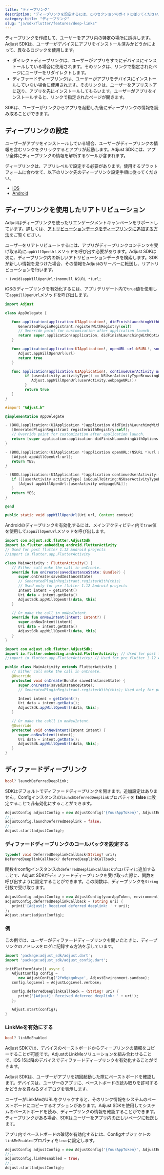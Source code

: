 ```yaml
---
title: "ディープリンク"
description: "ディープリンクを設定するには、このセクションのガイドに従ってください。"
category-title: "ディープリンク"
slug: "ja/sdk/flutter/features/deep-links"
---
```


ディープリンクを作成して、ユーザーをアプリ内の特定の場所に誘導します。Adjust SDKは、ユーザーがデバイスにアプリをインストール済みかどうかによって、異なるロジックを使用します。

-  ダイレクトディープリンクは、ユーザーがアプリをすでにデバイスにインストールしている場合に使用されます。そのリンクは、リンクで指定されたページにユーザーをリダイレクトします。
-  ディファードディープリンクは、ユーザーがアプリをデバイスにインストールしていない場合に使用されます。そのリンクは、ユーザーをアプリストアに送り、アプリを先にインストールしてもらいます。ユーザーがアプリをインストールすると、リンクで指定されたページが開きます。

SDKは、ユーザーがリンクからアプリを起動した後にディープリンクの情報を読み取ることができます。

## ディープリンクの設定

ユーザーがアプリをインストールしている場合、ユーザーがディープリンクの情報を含むリンクをクリックするとアプリが起動します。Adjust SDKには、アプリ全体にディープリンクの情報を解析するツールが含まれます。

ディープリンクは、アプリレベルで設定する必要があります。使用するプラットフォームに合わせて、以下のリンク先のディープリンク設定手順に従ってください。

-  [iOS](/ja/sdk/ios/features/deep-links)
-  [Android](/ja/sdk/android/features/deep-links)

## ディープリンクを使用したリアトリビューション

<Callout type="seealso">

Adjustはディープリンクを使ったリエンゲージメントキャンペーンをサポートしています。詳しくは、[アトリビューションデータをディープリンクに追加する方法](https://help.adjust.com/ja/article/manage-reattributions#track-reattributions-via-deeplink-clicks)をご覧ください。

</Callout>

ユーザーをリアトリビュートするには、アプリがディープリンクコンテンツを受け取る時に`appWillOpenUrl`メソッドを呼び出す必要があります。Adjust SDKは次に、ディープリンク内の新しいアトリビューションデータを検索します。SDKが新しい情報を見つけた場合、その情報をAdjustのサーバーに転送し、リアトリビューションを行います。

<Tabs>
 <Tab title="iOS" sync="ios" icon="PlatformIos">

```objc
+ (void)appWillOpenUrl:(nonnull NSURL *)url;
```

iOSのディープリンクを有効化するには、アプリデリゲート内で`true`値を使用して`appWillOpenUrl`メソッドを呼び出します。

<Tabs>
 <Tab title="Swift" sync="swift">

```swift
import Adjust

class AppDelegate {

   func application(application:UIApplication!, didFinishLaunchingWithOptions launchOptions:NSDictionary!) -> Bool {
      GeneratedPluginRegistrant.registerWithRegistry(self)
      // Override point for customization after application launch.
      return super.application(application, didFinishLaunchingWithOptions:launchOptions)
   }

   func application(application:UIApplication!, openURL url:NSURL!, sourceApplication:String!, annotation:AnyObject!) -> Bool {
      Adjust.appWillOpenUrl(url)
      return true
   }

   func application(application:UIApplication!, continueUserActivity userActivity:NSUserActivity!, restorationHandler:([AnyObject]!)->Void) -> Bool {
         if (userActivity.activityType() == NSUserActivityTypeBrowsingWeb) {
            Adjust.appWillOpenUrl(userActivity.webpageURL())
         }
         return true
   }
}
```

</Tab>
<Tab title="Objective-C" sync="objc">

```objective-c
#import "Adjust.h"

@implementation AppDelegate

- (BOOL)application:(UIApplication *)application didFinishLaunchingWithOptions:(NSDictionary *)launchOptions {
   [GeneratedPluginRegistrant registerWithRegistry:self];
   // Override point for customization after application launch.
   return [super application:application didFinishLaunchingWithOptions:launchOptions];
}

- (BOOL)application:(UIApplication *)application openURL:(NSURL *)url sourceApplication:(NSString *)sourceApplication annotation:(id)annotation {
   [Adjust appWillOpenUrl:url];
   return YES;
}

- (BOOL)application:(UIApplication *)application continueUserActivity:(NSUserActivity *)userActivity restorationHandler:(void (^)(NSArray<id<uiuseractivityrestoring id="sl-md0000000">> *restorableObjects))restorationHandler {
   if ([[userActivity activityType] isEqualToString:NSUserActivityTypeBrowsingWeb]) {
      [Adjust appWillOpenUrl:[userActivity webpageURL]];
   }
   return YES;
}

@end
```

</Tab>
</Tabs>
</Tab>
<Tab title="Android" sync="android" icon="PlatformAndroid">

```java
public static void appWillOpenUrl(Uri url, Context context)
```

Androidのディープリンクを有効化するには、メインアクティビティ内で`true`値を使用して`appWillOpenUrl`メソッドを呼び出します。

<Tabs>
 <Tab title="Kotlin" sync="kotlin">

```kotlin
import com.adjust.sdk.flutter.AdjustSdk
import io.flutter.embedding.android.FlutterActivity
// Used for post flutter 1.12 Android projects
//import io.flutter.app.FlutterActivity

class MainActivity : FlutterActivity() {
   // Either call make the call in onCreate.
   override fun onCreate(savedInstanceState: Bundle?) {
      super.onCreate(savedInstanceState)
      // GeneratedPluginRegistrant.registerWith(this)
      // Used only for pre flutter 1.12 Android projects
      Intent intent = getIntent()
      Uri data = intent.getData()
      AdjustSdk.appWillOpenUrl(data, this)
   }

   // Or make the call in onNewIntent.
   override fun onNewIntent(intent: Intent?) {
      super.onNewIntent(intent)
      Uri data = intent.getData()
      AdjustSdk.appWillOpenUrl(data, this)
   }
}
```

</Tab>
<Tab title="Java" sync="java">

```java
import com.adjust.sdk.flutter.AdjustSdk;
import io.flutter.embedding.android.FlutterActivity; // Used for post flutter 1.12 Android projects
//import io.flutter.app.FlutterActivity; // Used for pre flutter 1.12 Android projects

public class MainActivity extends FlutterActivity {
   // Either call make the call in onCreate.
   @Override
   protected void onCreate(Bundle savedInstanceState) {
      super.onCreate(savedInstanceState);
      // GeneratedPluginRegistrant.registerWith(this); Used only for pre flutter 1.12 Android projects

      Intent intent = getIntent();
      Uri data = intent.getData();
      AdjustSdk.appWillOpenUrl(data, this);
   }

   // Or make the cakll in onNewIntent.
   @Override
   protected void onNewIntent(Intent intent) {
      super.onNewIntent(intent);
      Uri data = intent.getData();
      AdjustSdk.appWillOpenUrl(data, this);
   }
}
```

</Tab>
</Tabs>
</Tab>
</Tabs>

## ディファードディープリンク

```dart
bool? launchDeferredDeeplink;
```

SDKはデフォルトでディファードディープリンクを開きます。追加設定はありません。Configインスタンスの`launchDeferredDeeplink`プロパティを **false** に設定することで非有効化にすることができます。

```dart
AdjustConfig adjustConfig = new AdjustConfig('{YourAppToken}', AdjustEnvironment.Sandbox);
//...
adjustConfig.launchDeferredDeeplink = false;
//...
Adjust.start(adjustConfig);
```

### ディファードディープリンクのコールバックを設定する

```dart
typedef void DeferredDeeplinkCallback(String? uri);
DeferredDeeplinkCallback? deferredDeeplinkCallback;
```

関数をconfigインスタンスの`deferredDeeplinkCallback`プロパティに追加することで、Adjust SDKがディファードディープリンクを受け取った際に、関数を呼び出すように設定することができます。この関数は、ディープリンクを`String`引数で受け取ります。

```dart
AdjustConfig adjustConfig = new AdjustConfig(yourAppToken, environment);
adjustConfig.deferredDeeplinkCallback = (String uri) {
   print('[Adjust]: Received deferred deeplink: ' + uri);
};
Adjust.start(adjustConfig);
```

### 例

この例では、ユーザーがディファードディープリンクを開いたときに、ディープリンクのアドレスをログに記録する方法を示しています。

```dart
import 'package:adjust_sdk/adjust.dart';
import 'package:adjust_sdk/adjust_config.dart';

initPlatformState() async {
   AdjustConfig config =
      new AdjustConfig('2fm9gkqubvpc', AdjustEnvironment.sandbox);
   config.logLevel = AdjustLogLevel.verbose;

   config.deferredDeeplinkCallback = (String? uri) {
      print('[Adjust]: Received deferred deeplink: ' + uri!);
   };

   Adjust.start(config);
}
```

### LinkMeを有効にする

```dart
bool? linkMeEnabled
```

Adjust SDKでは、デバイスのペーストボードからディープリンクの情報をコピーすることが可能です。AdjustのLinkMeソリューションを組み合わせることで、iOS 15以降のデバイスでディファードディープリンクを有効化することができます。

<Callout type="important">

Adjust SDKは、ユーザーがアプリを初回起動した際にペーストボードを確認します。デバイスは、ユーザーのアプリに、ペーストボードの読み取りを許可するかどうかを尋ねるダイアログを表示します。

</Callout>

ユーザーがLinkMeのURLをクリックすると、そのリンク情報をシステムのペーストボードにコピーするオプションがあります。Adjust SDKを使用してシステムのペーストボードを読み、ディープリンクの情報を確認することができます。ディープリンクがある場合、SDKはユーザーをアプリ内の正しいページに転送します。

アプリ内でペーストボードの確認を有効化するには、Configオブジェクトの`linkMeEnabled`プロパティを`true`に設定します。

```dart
AdjustConfig adjustConfig = new AdjustConfig('{YourAppToken}', AdjustEnvironment.Sandbox);
//...
adjustConfig.linkMeEnabled = true;
//...
Adjust.start(adjustConfig);
```
